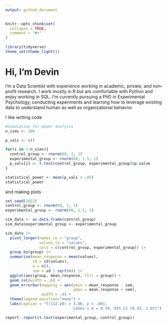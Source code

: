 ```yaml
---
output: github_document
---
```



```r
knitr::opts_chunk$set(
  collapse = TRUE,
  comment = "#>"
)
```

```r
library(tidyverse)
theme_set(theme_light())
```


# Hi, I'm Devin 

<!-- badges: start -->
<!-- badges: end -->

I'm a Data Scientist with experience working in academic, private, and non-profit research. I work mostly in R but am comfortable with Python and enjoy working in SQL. I'm currently pursuing a PhD in Experimental Psychology, conducting experiments and learning how to leverage existing data to understand human as well as organizational behavior.


I like writing code
```r
#Simulation for power analysis
n_sims <- 100

p_vals <- c()

for(i in 1:n_sims){
  control_group <- rnorm(60, 1, 1)
  experimental_group <- rnorm(60, 1.5, 1)
  p_vals[i] <- t.test(control_group, experimental_group)$p.value
}

statistical_power <- mean(p_vals < .05)
statistical_power
```



and making plots


```r
set.seed(2022)
control_group <- rnorm(60, 1, 1)
experimental_group <- rnorm(60, 1.5, 1)

sim_data <- as.data.frame(control_group)
sim_data$experimental_group <- experimental_group

sim_data |>
  pivot_longer(names_to = "group",
               values_to = "values",
               cols = c(control_group, experimental_group)) |>
  group_by(group) |>
  summarise(mean_response = mean(values),
            sd = sd(values),
            n = n(),
            sem = sd / sqrt(n)) |>
  ggplot(aes(group, mean_response, fill = group)) +
  geom_col(width = .6) +
  geom_errorbar(mapping = aes(ymin = mean_response - sem,
                              ymax = mean_response + sem),
                width = .4) +
  theme(legend.position="none") +
  labs(caption = "t(112.28) = 3.86, p < .001; 
                              Cohen's d = 0.70, 95% CI [0.33, 1.07]")
```


```r

report::report(t.test(experimental_group, control_group))
```
